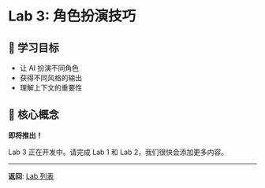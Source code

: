 # Lab 3: 角色扮演技巧

## 📖 学习目标

- 让 AI 扮演不同角色
- 获得不同风格的输出
- 理解上下文的重要性

## 🎯 核心概念

**即将推出！**

Lab 3 正在开发中。请完成 Lab 1 和 Lab 2，我们很快会添加更多内容。

---

**返回**: [Lab 列表](/dashboard/vibecoding)

